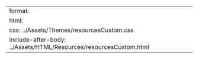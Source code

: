 ---
format: 
  html:
    css: ../Assets/Themes/resourcesCustom.css
    include-after-body: ../Assets/HTML/Resources/resourcesCustom.html
---